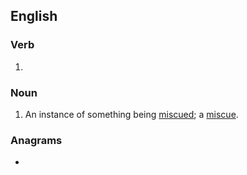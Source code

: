 ==English==

===Verb===
{{head|en|verb form}}

# {{present participle of|en|miscue|nocat=1}}

===Noun===
{{en-noun}}

# An instance of something being [[miscue]]d; a [[miscue]].

===Anagrams===
* {{anagrams|en|a=cgiimnsu|musicing}}